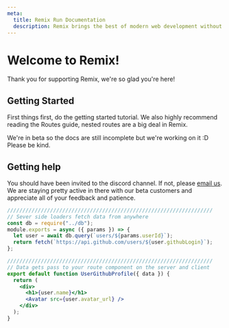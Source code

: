 ```yaml
---
meta:
  title: Remix Run Documentation
  description: Remix brings the best of modern web development without leaving behind the fundamental parts that make it great. Deploy server rendered, code split, dynamic-data driven React apps to any cloud service provider. Experience unparalleled performance without the giant build times.
---
```



# Welcome to Remix!

Thank you for supporting Remix, we're so glad you're here!

## Getting Started

First things first, do the <Link to="/docs/tutorial/installation">getting started tutorial</Link>. We also highly recommend reading the <Link to="/docs/routing">Routes</Link> guide, nested routes are a big deal in Remix.

We're in beta so the docs are still incomplete but we're working on it :D Please be kind.

## Getting help

You should have been invited to the discord channel. If not, please [email us](mailto:help@remix.run). We are staying pretty active in there with our beta customers and appreciate all of your feedback and patience.

```jsx
///////////////////////////////////////////////////////////////////
// Sever side loaders fetch data from anywhere
const db = require("../db");
module.exports = async ({ params }) => {
  let user = await db.query(`users/${params.userId}`);
  return fetch(`https://api.github.com/users/${user.githubLogin}`);
};

///////////////////////////////////////////////////////////////////
// Data gets pass to your route component on the server and client
export default function UserGithubProfile({ data }) {
  return (
    <div>
      <h1>{user.name}</h1>
      <Avatar src={user.avatar_url} />
    </div>
  );
}
```
